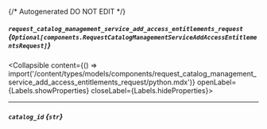 {/* Autogenerated DO NOT EDIT  */}

##### `request_catalog_management_service_add_access_entitlements_request` *{`Optional[components.RequestCatalogManagementServiceAddAccessEntitlementsRequest]`}*
<Collapsible content={() => import('/content/types/models/components/request_catalog_management_service_add_access_entitlements_request/python.mdx')} openLabel={Labels.showProperties} closeLabel={Labels.hideProperties}>
</Collapsible>

---
##### `catalog_id` *{`str`}*


